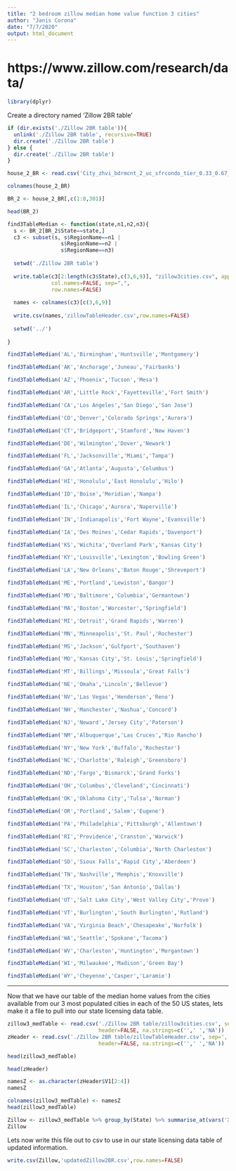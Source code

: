 ---
title: "2 bedroom zillow median home value function 3 cities"
author: "Janis Corona"
date: "7/7/2020"
output: html_document
---


# https://www.zillow.com/research/data/
```{r}
library(dplyr)
```

Create a directory named 'Zillow 2BR table'
```{r}
if (dir.exists('./Zillow 2BR table')){
  unlink('./Zillow 2BR table', recursive=TRUE)
  dir.create('./Zillow 2BR table')
} else {
  dir.create('./Zillow 2BR table')
}


```

```{r}
house_2_BR <- read.csv('City_zhvi_bdrmcnt_2_uc_sfrcondo_tier_0.33_0.67_sm_sa_mon.csv', header=TRUE, sep=',', na.strings=c('',' ','NA'))

colnames(house_2_BR)
```

```{r}
BR_2 <- house_2_BR[,c(1:8,301)]

head(BR_2)
```

```{r}
find3TableMedian <- function(state,n1,n2,n3){
  s <- BR_2[BR_2$State==state,]
  c3 <- subset(s, s$RegionName==n1 |
                 s$RegionName==n2 |
                 s$RegionName==n3)
  
  setwd('./Zillow 2BR table')
  
  write.table(c3[2:length(c3$State),c(3,6,9)], "zillow3cities.csv", append=TRUE, 
              col.names=FALSE, sep=",",
              row.names=FALSE)
  
  names <- colnames(c3)[c(3,6,9)]
  
  write.csv(names,'zillowTableHeader.csv',row.names=FALSE)
  
  setwd('../')
  
}

```


```{r}
find3TableMedian('AL','Birmingham','Huntsville','Montgomery')
```


```{r}
find3TableMedian('AK','Anchorage','Juneau','Fairbanks')
```


```{r}
find3TableMedian('AZ','Phoenix','Tucson','Mesa')
```


```{r}
find3TableMedian('AR','Little Rock','Fayetteville','Fort Smith')
```


```{r}
find3TableMedian('CA','Los Angeles','San Diego','San Jose')
```


```{r}
find3TableMedian('CO','Denver','Colorado Springs','Aurora')
```


```{r}
find3TableMedian('CT','Bridgeport','Stamford','New Haven')
```


```{r}
find3TableMedian('DE','Wilmington','Dover','Newark')
```


```{r}
find3TableMedian('FL','Jacksonville','Miami','Tampa')
```


```{r}
find3TableMedian('GA','Atlanta','Augusta','Columbus')
```


```{r}
find3TableMedian('HI','Honolulu','East Honolulu','Hilo')
```



```{r}
find3TableMedian('ID','Boise','Meridian','Nampa')
```


```{r}
find3TableMedian('IL','Chicago','Aurora','Naperville')
```


```{r}
find3TableMedian('IN','Indianapolis','Fort Wayne','Evansville')
```


```{r}
find3TableMedian('IA','Des Moines','Cedar Rapids','Davenport')
```


```{r}
find3TableMedian('KS','Wichita','Overland Park','Kansas City')
```


```{r}
find3TableMedian('KY','Louisville','Lexington','Bowling Green')
```


```{r}
find3TableMedian('LA','New Orleans','Baton Rouge','Shreveport')
```


```{r}
find3TableMedian('ME','Portland','Lewiston','Bangor')
```


```{r}
find3TableMedian('MD','Baltimore','Columbia','Germantown')
```


```{r}
find3TableMedian('MA','Boston','Worcester','Springfield')
```


```{r}
find3TableMedian('MI','Detroit','Grand Rapids','Warren')
```


```{r}
find3TableMedian('MN','Minneapolis','St. Paul','Rochester')
```


```{r}
find3TableMedian('MS','Jackson','Gulfport','Southaven')
```


```{r}
find3TableMedian('MO','Kansas City','St. Louis','Springfield')
```


```{r}
find3TableMedian('MT','Billings','Missoula','Great Falls')
```


```{r}
find3TableMedian('NE','Omaha','Lincoln','Bellevue')
```


```{r}
find3TableMedian('NV','Las Vegas','Henderson','Reno')
```


```{r}
find3TableMedian('NH','Manchester','Nashua','Concord')
```


```{r}
find3TableMedian('NJ','Neward','Jersey City','Paterson')
```


```{r}
find3TableMedian('NM','Albuquerque','Las Cruces','Rio Rancho')
```


```{r}
find3TableMedian('NY','New York','Buffalo','Rochester')
```


```{r}
find3TableMedian('NC','Charlotte','Raleigh','Greensboro')
```


```{r}
find3TableMedian('ND','Fargo','Bismarck','Grand Forks')
```


```{r}
find3TableMedian('OH','Columbus','Cleveland','Cincinnati')
```


```{r}
find3TableMedian('OK','Oklahoma City','Tulsa','Norman')
```


```{r}
find3TableMedian('OR','Portland','Salem','Eugene')
```


```{r}
find3TableMedian('PA','Philadelphia','Pittsburgh','Allentown')
```


```{r}
find3TableMedian('RI','Providence','Cranston','Warwick')
```


```{r}
find3TableMedian('SC','Charleston','Columbia','North Charleston')
```


```{r}
find3TableMedian('SD','Sioux Falls','Rapid City','Aberdeen')
```


```{r}
find3TableMedian('TN','Nashville','Memphis','Knoxville')
```


```{r}
find3TableMedian('TX','Houston','San Antonio','Dallas')
```


```{r}
find3TableMedian('UT','Salt Lake City','West Valley City','Provo')
```


```{r}
find3TableMedian('VT','Burlington','South Burlington','Rutland')
```


```{r}
find3TableMedian('VA','Virginia Beach','Chesapeake','Norfolk')
```


```{r}
find3TableMedian('WA','Seattle','Spokane','Tacoma')
```


```{r}
find3TableMedian('WV','Charleston','Huntington','Morgantown')
```


```{r}
find3TableMedian('WI','Milwaukee','Madison','Green Bay')
```


```{r}
find3TableMedian('WY','Cheyenne','Casper','Laramie')
```

***

Now that we have our table of the median home values from the cities available from our 3 most populated cities in each of the 50 US states, lets make it a file to pull into our state licensing data table.
```{r}
zillow3_medTable <- read.csv('./Zillow 2BR table/zillow3cities.csv', sep=',',
                             header=FALSE, na.strings=c('',' ','NA'))
zHeader <- read.csv('./Zillow 2BR table/zillowTableHeader.csv', sep=',',
                             header=FALSE, na.strings=c('',' ','NA'))
```

```{r}
head(zillow3_medTable)
```

```{r}
head(zHeader)
```

```{r}
namesZ <- as.character(zHeader$V1[2:4])
namesZ
```

```{r}
colnames(zillow3_medTable) <- namesZ
head(zillow3_medTable)
```

```{r}
Zillow <- zillow3_medTable %>% group_by(State) %>% summarise_at(vars('X2020.05.31'),mean)
Zillow
```

Lets now write this file out to csv to use in our state licensing data table of updated information.
```{r}
write.csv(Zillow,'updatedZillow2BR.csv',row.names=FALSE)
```

